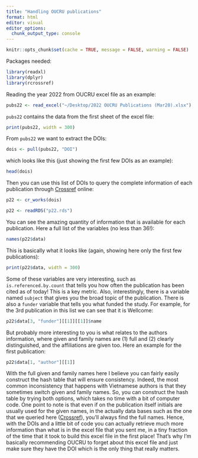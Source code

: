 ```yaml
---
title: "Handling OUCRU publications"
format: html
editor: visual
editor_options: 
  chunk_output_type: console
---
```


```r
knitr::opts_chunk$set(cache = TRUE, message = FALSE, warning = FALSE)
```

Packages needed:

```r
library(readxl)
library(dplyr)
library(rcrossref)
```

Reading the year 2022 from OUCRU excel file as an example:

```r
pubs22 <- read_excel("~/Desktop/2022 OUCRU Publications (Mar20).xlsx")
```

`pubs22` contains the data from the first sheet of the excel file:

```r
print(pubs22, width = 300)
```

From `pubs22` we want to extract the DOIs:

```r
dois <- pull(pubs22, "DOI")
```

which looks like this (just showing the first few DOIs as an example):

```r
head(dois)
```

Then you can use this list of DOIs to query the complete information of each
publication through [Crossref](https://www.crossref.org) online:

```r
p22 <- cr_works(dois)
```

```r
p22 <- readRDS("p22.rds")
```

You can see the amazing quantity of information that is available for each
publication. Here a full list of the variables (no less than 36!):

```r
names(p22$data)
```

This is basically what it looks like (again, showing here only the first few
publications):

```r
print(p22$data, width = 300)
```

Some of these variables are very interesting, such as `is.referenced.by.count`
that tells you how often the publication has been cited as of today! This is a
key metric. Also, interestingly, there is a variable named `subject` that gives
you the broad topic of the publication. There is also a `funder` variable that
tells you what funded the study. For example, for the 3rd publication in this
list we can see that it is Wellcome:

```r
p22$data[3, "funder"][[1]][[1]]$name
```

But probably more interesting to you is what relates to the authors information,
where given and family names are (1) full and (2) clearly distinguished, and the
affiliations are given too. Here an example for the first publication:

```r
p22$data[1, "author"][[1]]
```

With the full given and family names here I believe you can fairly easily
construct the hash table that will ensure consistency. Indeed, the most common
inconsistency that happens with Vietnamese authors is that they sometimes switch
given and family names. So, you can construct the hash table by trying both
options, which takes no time with a bit of computer code. One point to note is
that even if on the publication itself initials are usually used for the given
names, in the actually data bases such as the one that we queried here
([Crossref](https://www.crossref.org)), you'll always find the full names.
Hence, with the DOIs and a little bit of code you can actually retrieve much
more information than what is in the excel file that you sent me, in a tiny
fraction of the time that it took to build this excel file in the first place!
That's why I'm basically recommending OUCRU to forget about this excel file and
just make sure they have the DOI which is the only thing that really matters.

